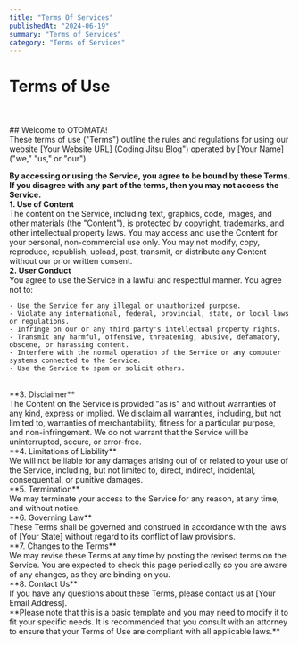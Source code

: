 ```yaml
---
title: "Terms Of Services"
publishedAt: "2024-06-19"
summary: "Terms of Services"
category: "Terms of Services"
---
```


# Terms of Use
<br />
<br />
## Welcome to OTOMATA!
<br />
These terms of use ("Terms") outline the rules and regulations for using our website [Your Website URL] (Coding Jitsu Blog") operated by [Your Name] ("we," "us," or "our").

**By accessing or using the Service, you agree to be bound by these Terms. If you disagree with any part of the terms, then you may not access the Service.**
<br />
**1. Use of Content**
<br />
The content on the Service, including text, graphics, code, images, and other materials (the "Content"), is protected by copyright, trademarks, and other intellectual property laws. You may access and use the Content for your personal, non-commercial use only. You may not modify, copy, reproduce, republish, upload, post, transmit, or distribute any Content without our prior written consent.
<br />
**2. User Conduct**
<br />
You agree to use the Service in a lawful and respectful manner. You agree not to:

    - Use the Service for any illegal or unauthorized purpose.
    - Violate any international, federal, provincial, state, or local laws or regulations.
    - Infringe on our or any third party's intellectual property rights.
    - Transmit any harmful, offensive, threatening, abusive, defamatory, obscene, or harassing content.
    - Interfere with the normal operation of the Service or any computer systems connected to the Service.
    - Use the Service to spam or solicit others.
<br />
**3. Disclaimer**
<br />
The Content on the Service is provided "as is" and without warranties of any kind, express or implied. We disclaim all warranties, including, but not limited to, warranties of merchantability, fitness for a particular purpose, and non-infringement. We do not warrant that the Service will be uninterrupted, secure, or error-free.
<br />
**4. Limitations of Liability**
<br />
We will not be liable for any damages arising out of or related to your use of the Service, including, but not limited to, direct, indirect, incidental, consequential, or punitive damages.
<br />
**5. Termination**
<br />
We may terminate your access to the Service for any reason, at any time, and without notice.
<br />
**6. Governing Law**
<br />
These Terms shall be governed and construed in accordance with the laws of [Your State] without regard to its conflict of law provisions.
<br />
**7. Changes to the Terms**
<br />
We may revise these Terms at any time by posting the revised terms on the Service. You are expected to check this page periodically so you are aware of any changes, as they are binding on you.
<br />
**8. Contact Us**
<br />
If you have any questions about these Terms, please contact us at [Your Email Address].
<br />
**Please note that this is a basic template and you may need to modify it to fit your specific needs. It is recommended that you consult with an attorney to ensure that your Terms of Use are compliant with all applicable laws.**